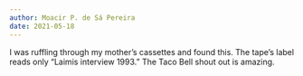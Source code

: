```yaml
---
author: Moacir P. de Sá Pereira
date: 2021-05-18
---
```



I was ruffling through my mother’s cassettes and found this. The tape’s label
reads only “Laimis interview 1993.” The Taco Bell shout out is amazing.

<AudioPlayer 
  src="/audio/commercial-district-interview.mp3"
/>




